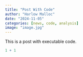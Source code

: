 ```yaml
---
title: "Post With Code"
author: "Harlow Malloc"
date: "2024-11-05"
categories: [news, code, analysis]
image: "image.jpg"
---
```


This is a post with executable code.

```r
1 + 1
```
